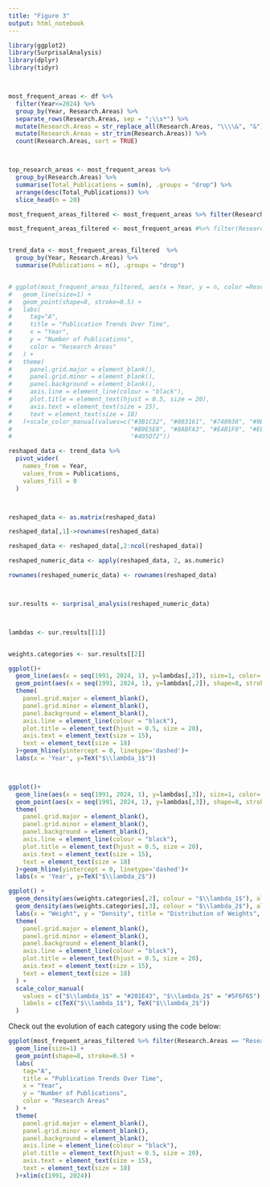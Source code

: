 ```yaml
---
title: "Figure 3"
output: html_notebook
---
```




```r
library(ggplot2)
library(SurprisalAnalysis)
library(dplyr)
library(tidyr)



most_frequent_areas <- df %>%
  filter(Year<=2024) %>%
  group_by(Year, Research.Areas) %>%
  separate_rows(Research.Areas, sep = ";\\s*") %>%
  mutate(Research.Areas = str_replace_all(Research.Areas, "\\\\&", "&")) %>%
  mutate(Research.Areas = str_trim(Research.Areas)) %>%
  count(Research.Areas, sort = TRUE)



top_research_areas <- most_frequent_areas %>%
  group_by(Research.Areas) %>%
  summarise(Total_Publications = sum(n), .groups = "drop") %>%
  arrange(desc(Total_Publications)) %>% 
  slice_head(n = 20) 

most_frequent_areas_filtered <- most_frequent_areas %>% filter(Research.Areas %in% top_research_areas$Research.Areas[1:10])

most_frequent_areas_filtered <- most_frequent_areas #%>% filter(Research.Areas %in% top_research_areas$Research.Areas[1:10])


trend_data <- most_frequent_areas_filtered  %>%
  group_by(Year, Research.Areas) %>%
  summarise(Publications = n(), .groups = "drop") 


# ggplot(most_frequent_areas_filtered, aes(x = Year, y = n, color =Research.Areas, group = Research.Areas)) +
#   geom_line(size=1) +
#   geom_point(shape=8, stroke=0.5) +
#   labs(
#     tag="A",
#     title = "Publication Trends Over Time",
#     x = "Year",
#     y = "Number of Publications",
#     color = "Research Areas"
#   ) +
#   theme(
#     panel.grid.major = element_blank(),
#     panel.grid.minor = element_blank(),
#     panel.background = element_blank(),
#     axis.line = element_line(colour = "black"),
#     plot.title = element_text(hjust = 0.5, size = 20),
#     axis.text = element_text(size = 15),
#     text = element_text(size = 18)
#   )+scale_color_manual(values=c("#3B1C32", "#003161", "#740938", "#9B7EBD", 
#                                 "#B9E5E8", "#8ABFA3", "#E4B1F0", "#EECAD5", "#1A3636",
#                                 "#405D72"))


```


```{r]}
reshaped_data <- trend_data %>%
  pivot_wider(
    names_from = Year,
    values_from = Publications,
    values_fill = 0
  )



reshaped_data <- as.matrix(reshaped_data)

reshaped_data[,1]->rownames(reshaped_data)

reshaped_data <- reshaped_data[,2:ncol(reshaped_data)]

reshaped_numeric_data <- apply(reshaped_data, 2, as.numeric)

rownames(reshaped_numeric_data) <- rownames(reshaped_data)



sur.results <- surprisal_analysis(reshaped_numeric_data)



lambdas <- sur.results[[1]]


weights.categories <- sur.results[[2]]

ggplot()+
  geom_line(aes(x = seq(1991, 2024, 1), y=lambdas[,2]), size=1, color= "#D96098")+
  geom_point(aes(x = seq(1991, 2024, 1), y=lambdas[,2]), shape=8, stroke=1, color= "#D96098")+
  theme(
    panel.grid.major = element_blank(),
    panel.grid.minor = element_blank(),
    panel.background = element_blank(),
    axis.line = element_line(colour = "black"),
    plot.title = element_text(hjust = 0.5, size = 20),
    axis.text = element_text(size = 15),
    text = element_text(size = 18)
  )+geom_hline(yintercept = 0, linetype='dashed')+
  labs(x = 'Year', y=TeX("$\\lambda_1$"))



ggplot()+
  geom_line(aes(x = seq(1991, 2024, 1), y=lambdas[,3]), size=1, color= "#D96098")+
  geom_point(aes(x = seq(1991, 2024, 1), y=lambdas[,3]), shape=8, stroke=1, color= "#D96098")+
  theme(
    panel.grid.major = element_blank(),
    panel.grid.minor = element_blank(),
    panel.background = element_blank(),
    axis.line = element_line(colour = "black"),
    plot.title = element_text(hjust = 0.5, size = 20),
    axis.text = element_text(size = 15),
    text = element_text(size = 18)
  )+geom_hline(yintercept = 0, linetype='dashed')+
  labs(x = 'Year', y=TeX("$\\lambda_2$"))

```


```r
ggplot() +
  geom_density(aes(weights.categories[,2], colour = "$\\lambda_1$"), alpha = 0.4, size = 1.5) +
  geom_density(aes(weights.categories[,3], colour = "$\\lambda_2$"), alpha = 0.4, size = 1.5) +
  labs(x = "Weight", y = "Density", title = "Distribution of Weights", colour="Pattern") +
  theme(
    panel.grid.major = element_blank(),
    panel.grid.minor = element_blank(),
    panel.background = element_blank(),
    axis.line = element_line(colour = "black"),
    plot.title = element_text(hjust = 0.5, size = 20),
    axis.text = element_text(size = 15),
    text = element_text(size = 18)
  ) +
  scale_color_manual(
    values = c("$\\lambda_1$" = "#201E43", "$\\lambda_2$" = "#5F6F65"),
    labels = c(TeX("$\\lambda_1$"), TeX("$\\lambda_2$"))
  )
```


Check out the evolution of each category using the code below:

```r
ggplot(most_frequent_areas_filtered %>% filter(Research.Areas == "Research & Experimental Medicine"), aes(x = Year, y = n, color =Research.Areas, group = Research.Areas)) +
  geom_line(size=1) +
  geom_point(shape=8, stroke=0.5) +
  labs(
    tag="A",
    title = "Publication Trends Over Time",
    x = "Year",
    y = "Number of Publications",
    color = "Research Areas"
  ) +
  theme(
    panel.grid.major = element_blank(),
    panel.grid.minor = element_blank(),
    panel.background = element_blank(),
    axis.line = element_line(colour = "black"),
    plot.title = element_text(hjust = 0.5, size = 20),
    axis.text = element_text(size = 15),
    text = element_text(size = 18)
  )+xlim(c(1991, 2024))

```

